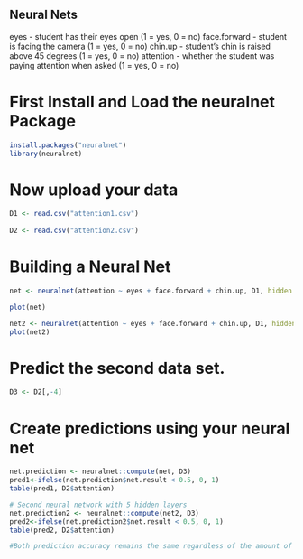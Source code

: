 ## Neural Nets
eyes - student has their eyes open (1 = yes, 0 = no)
face.forward - student is facing the camera (1 = yes, 0 = no)
chin.up - student's chin is raised above 45 degrees (1 = yes, 0 = no)
attention - whether the student was paying attention when asked (1 = yes, 0 = no)

# First Install and Load the neuralnet Package
```r
install.packages("neuralnet")
library(neuralnet)
```

# Now upload your data
```r
D1 <- read.csv("attention1.csv")
  
D2 <- read.csv("attention2.csv")
```

# Building a Neural Net
```r
net <- neuralnet(attention ~ eyes + face.forward + chin.up, D1, hidden = 1, threshold = 0.01)

plot(net)
```
```r
net2 <- neuralnet(attention ~ eyes + face.forward + chin.up, D1, hidden = 5, threshold=0.01)
plot(net2)
```

# Predict the second data set.
```r
D3 <- D2[,-4]
```

# Create predictions using your neural net
```r

net.prediction <- neuralnet::compute(net, D3)
pred1<-ifelse(net.prediction$net.result < 0.5, 0, 1)
table(pred1, D2$attention)

# Second neural network with 5 hidden layers
net.prediction2 <- neuralnet::compute(net2, D3)
pred2<-ifelse(net.prediction2$net.result < 0.5, 0, 1)
table(pred2, D2$attention)

#Both prediction accuracy remains the same regardless of the amount of layers. 
```